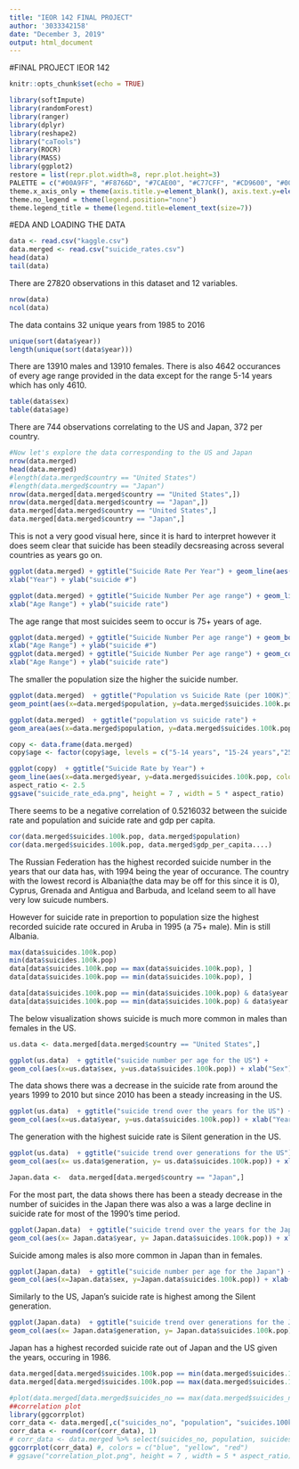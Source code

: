 ```yaml
---
title: "IEOR 142 FINAL PROJECT"
author: '3033342158'
date: "December 3, 2019"
output: html_document
---
```


#FINAL PROJECT IEOR 142
```r
knitr::opts_chunk$set(echo = TRUE)
```

```r
library(softImpute)
library(randomForest)
library(ranger)
library(dplyr)
library(reshape2)
library("caTools")
library(ROCR)
library(MASS)
library(ggplot2)
restore = list(repr.plot.width=8, repr.plot.height=3)
PALETTE = c("#00A9FF", "#F8766D", "#7CAE00", "#C77CFF", "#CD9600", "#00BE67", "#FF61CC", "#00BFC4")
theme.x_axis_only = theme(axis.title.y=element_blank(), axis.text.y=element_blank(), axis.ticks.y=element_blank(), panel.grid.major.y=element_blank(), panel.grid.minor.y=element_blank())
theme.no_legend = theme(legend.position="none")
theme.legend_title = theme(legend.title=element_text(size=7))
```



#EDA AND LOADING THE DATA
```r
data <- read.csv("kaggle.csv")
data.merged <- read.csv("suicide_rates.csv")
head(data)
tail(data)
```

There are 27820 observations in this dataset and 12 variables.
```r
nrow(data)
ncol(data)
```
The data contains 32 unique years from 1985 to 2016
```r
unique(sort(data$year))
length(unique(sort(data$year)))
```
There are 13910 males and 13910 females.
There is also 4642 occurances of every age range provided in the data except for the range 5-14 years which has only 4610.
```r
table(data$sex)
table(data$age) 
```
There are 744 observations correlating to the US and Japan, 372 per country.
```r
#Now let's explore the data corresponding to the US and Japan
nrow(data.merged)
head(data.merged)
#length(data.merged$country == "United States") 
#length(data.merged$country == "Japan")
nrow(data.merged[data.merged$country == "United States",])
nrow(data.merged[data.merged$country == "Japan",])
data.merged[data.merged$country == "United States",]
data.merged[data.merged$country == "Japan",]
```
This is not a very good visual here, since it is hard to interpret however it does seem clear that suicide has been steadily decsreasing across several countries as years go on.
```r
ggplot(data.merged) + ggtitle("Suicide Rate Per Year") + geom_line(aes(x= data.merged$year, y=data.merged$suicides.100k.pop)) +
xlab("Year") + ylab("suicide #")

```

```r
ggplot(data.merged) + ggtitle("Suicide Number Per age range") + geom_line(aes(x= data.merged$age, y=data.merged$suicides.100k.pop)) +
xlab("Age Range") + ylab("suicide rate")


```
The age range that most suicides seem to occur is 75+ years of age.
```r
ggplot(data.merged) + ggtitle("Suicide Number Per age range") + geom_boxplot(aes(x= data.merged$age, y=data.merged$suicides.100k.pop)) +
xlab("Age Range") + ylab("suicide #")
ggplot(data.merged) + ggtitle("Suicide Number Per age range") + geom_col(aes(x= data.merged$age, y=data.merged$suicides.100k.pop)) +
xlab("Age Range") + ylab("suicide rate")

```
The smaller the population size the higher the suicide number.
```r
ggplot(data.merged)  + ggtitle("Population vs Suicide Rate (per 100K)") +
geom_point(aes(x=data.merged$population, y=data.merged$suicides.100k.pop, color=country)) + xlab("population") + ylab("suicide rate")

ggplot(data.merged)  + ggtitle("population vs suicide rate") +
geom_area(aes(x=data.merged$population, y=data.merged$suicides.100k.pop)) + xlab("population") + ylab("suicide rate")

```

```r
copy <- data.frame(data.merged)
copy$age <- factor(copy$age, levels = c("5-14 years", "15-24 years","25-34 years","35-54 years","55-74 years","75+ years"))

ggplot(copy)  + ggtitle("Suicide Rate by Year") +
geom_line(aes(x=data.merged$year, y=data.merged$suicides.100k.pop, color=country)) + xlab("year") + ylab("suicide rate") + facet_wrap(vars(age, sex))
aspect_ratio <- 2.5
ggsave("suicide_rate_eda.png", height = 7 , width = 5 * aspect_ratio)

```
There seems to be a negative correlation of  0.5216032 between the suicide rate and population and suicide rate and gdp per capita.
```r
cor(data.merged$suicides.100k.pop, data.merged$population)
cor(data.merged$suicides.100k.pop, data.merged$gdp_per_capita....)
```

The Russian Federation has the highest recorded suicide number in the years that our data has, with 1994 being the year of occurance.
The country with the lowest record is Albania(the data may be off for this since it is 0), Cyprus, Grenada and Antigua and Barbuda, and Iceland seem to all have very low suicude numbers.

However for suicide rate in preportion to population size the highest recorded suicide rate occured in Aruba in 1995 (a 75+ male). Min is still Albania.


```r
max(data$suicides.100k.pop)
min(data$suicides.100k.pop)
data[data$suicides.100k.pop == max(data$suicides.100k.pop), ]
data[data$suicides.100k.pop == min(data$suicides.100k.pop), ]

data[data$suicides.100k.pop == min(data$suicides.100k.pop) & data$year == "2016" , ] # Countires that have the lowest suicide numbers in recent years(2016) also checked 2015
data[data$suicides.100k.pop == min(data$suicides.100k.pop) & data$year > "2013" , ]

```
The below visualization shows suicide is much more common in males than females in the US.
```r
us.data <- data.merged[data.merged$country == "United States",]

ggplot(us.data)  + ggtitle("suicide number per age for the US") +
geom_col(aes(x=us.data$sex, y=us.data$suicides.100k.pop)) + xlab("Sex") + ylab("suicide number") 
```

The data shows there was a decrease in the suicide rate from around the years 1999 to 2010 but since 2010 has been a steady increasing in the US.
```r
ggplot(us.data)  + ggtitle("suicide trend over the years for the US") +
geom_col(aes(x=us.data$year, y=us.data$suicides.100k.pop)) + xlab("Year") + ylab("suicide number") 

```
The generation with the highest suicide rate is Silent generation in the US.

```r
ggplot(us.data)  + ggtitle("suicide trend over generations for the US") +
geom_col(aes(x= us.data$generation, y= us.data$suicides.100k.pop)) + xlab("generation") + ylab("suicide number")
```


```r
Japan.data <-  data.merged[data.merged$country == "Japan",]
```
For the most part, the data shows there has been a steady decrease in the number of suicides in the Japan there was also a was a large decline in suicide rate for most of the 1990's time period.

```r
ggplot(Japan.data)  + ggtitle("suicide trend over the years for the Japan") +
geom_col(aes(x= Japan.data$year, y= Japan.data$suicides.100k.pop)) + xlab("Year") + ylab("suicide rate") 

```
Suicide among males is also more common in Japan than in females.
```r
ggplot(Japan.data)  + ggtitle("suicide number per age for the Japan") +
geom_col(aes(x=Japan.data$sex, y=Japan.data$suicides.100k.pop)) + xlab("Sex") + ylab("suicide number")
```
Similarly to the US, Japan's suicide rate is highest among the Silent generation.
```r
ggplot(Japan.data)  + ggtitle("suicide trend over generations for the Japan") +
geom_col(aes(x= Japan.data$generation, y= Japan.data$suicides.100k.pop)) + xlab("generation") + ylab("suicide number")
```
Japan has a highest recorded suicide rate out of Japan and the US given the years, occuring in 1986. 
```r
data.merged[data.merged$suicides.100k.pop == min(data.merged$suicides.100k.pop), ]
data.merged[data.merged$suicides.100k.pop == max(data.merged$suicides.100k.pop), ]

```



```r
#plot(data.merged[data.merged$suicides_no == max(data.merged$suicides_no), ])
##correlation plot
library(ggcorrplot)
corr_data <- data.merged[,c("suicides_no", "population", "suicides.100k.pop", "HDI.for.year", "gdp_per_capita....", "gdp_for_year....")]
corr_data <- round(cor(corr_data), 1)
# corr_data <- data.merged %>% select(suicides_no, population, suicides.100k.pop, HDI.for.year, gdp_per_capita...., gdp_for_year....)
ggcorrplot(corr_data) #, colors = c("blue", "yellow", "red")
# ggsave("correlation_plot.png", height = 7 , width = 5 * aspect_ratio)
```






